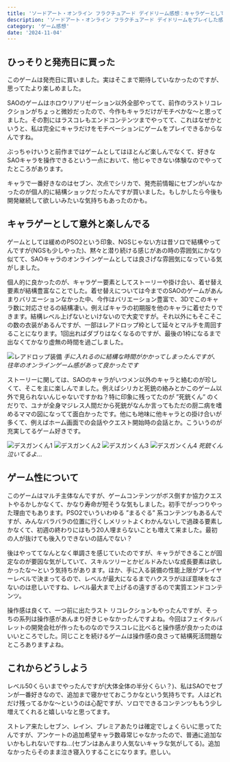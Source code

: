 ```yaml
---
title: 'ソードアート・オンライン フラクチュアード デイドリーム感想：キャラゲーとしては意外と面白い'
description: 'ソードアート・オンライン フラクチュアード デイドリームをプレイした感想'
category: 'ゲーム感想'
date: '2024-11-04'
---
```


## ひっそりと発売日に買った
このゲームは発売日に買いました。実はそこまで期待していなかったのですが、思ってたより楽しめました。

SAOのゲームはホロウリアリゼーション以外全部やってて、前作のラストリコレクションがちょっと微妙だったので、今作もキャラだけがモチベかな〜と思ってました。その割にはラスコレもエンドコンテンツまでやってて、これはなぜかというと、私は完全にキャラだけをモチベーションにゲームをプレイできるからなんですね。

ぶっちゃけいうと前作まではゲームとしてはほとんど楽しんでなくて、好きなSAOキャラを操作できるという一点において、他じゃできない体験なのでやってたところがあります。

キャラで一番好きなのはセブン、次点でシリカで、発売前情報にセブンがいなかったのが個人的に結構ショックだったんですが買いました。もしかしたら今後も開発継続して欲しいみたいな気持ちもあったのかも。

## キャラゲーとして意外と楽しんでる

ゲームとしては緩めのPSO2という印象、NGSじゃない方は昔ソロで結構やってんですが(NGSも少しやった)、黙々と潜り続ける感じがあの時の雰囲気にかなり似てて、SAOキャラのオンラインゲームとしては良さげな雰囲気になっている気がしました。

個人的に良かったのが、キャラゲー要素としてストーリーや掛け合い、着せ替え要素が結構豊富なことでした。着せ替えについては今までのSAOのゲームがあんまりバリエーションなかった中、今作はバリエーション豊富で、3Dでこのキャラ数に対応させるの結構凄い。例えばキャラの初期服を他のキャラに着せたりできます。結構レベル上げないといけないので大変ですが。それ以外にもそこそこの数の衣装があるんですが、一部はレアドロップ枠として延々とマルチを周回することになります。1回出ればダブりはなくなるのですが、最後の1枠になるまで出なくてかなり虚無の時間を過ごしました。

![レアドロップ装備](https://r2.nanahayui.com/241104-01.jpg "レアドロップ装備")
*手に入れるのに結構な時間がかかってしまったんですが、往年のオンラインゲーム感があって良かったです*

ストーリーに関しては、SAOのキャラがいつメン以外のキャラと絡むのが珍しくて、そこを主に楽しんでました。例えばシリカと死銃の絡みとかこのゲーム以外で見られないんじゃないですかね？特に印象に残ってたのが ”死銃くん” のくだりで、ユナが全身マジレス人間だから死銃がなんか言ってもただの厨二病を嗜めるママの図になってて面白かったです。他にも地味に他キャラとの掛け合いが多くて、例えばホーム画面での会話やクエスト開始時の会話とか。こういうのが充実してるゲーム好きです。

![デスガンくん1](https://r2.nanahayui.com/241104-02.jpg "デスガンくん1")
![デスガンくん2](https://r2.nanahayui.com/241104-03.jpg "デスガンくん2")
![デスガンくん3](https://r2.nanahayui.com/241104-04.jpg "デスガンくん3")
![デスガンくん4](https://r2.nanahayui.com/241104-05.jpg "デスガンくん4")
*死銃くん泣いてるよ...*

## ゲーム性について

このゲームはマルチ主体なんですが、ゲームコンテンツがボス倒すか協力クエストやるかしかなくて、かなり寿命が短そうな気もしました。初手でがっつりやった理由でもあります。PSO2でいういわゆる ”まるぐる” 系コンテンツもあるんですが、みんなバラバラの位置に行くしメリットよくわかんないしで過疎る要素しかなくて、初週の終わりにはもう20人埋まらないことも増えて来ました。最初の人が抜けても後入りできないの詰んでない？

後はやっててなんとなく単調さを感じていたのですが、キャラができることが固定なのが要因な気がしていて、スキルツリーとかビルドみたいな成長要素は欲しかったな〜という気持ちがあります。ほか、手に入る装備の性能上限がプレイヤーレベルで決まってるので、レベルが最大になるまでハクスラがほぼ意味をなさないのは悲しいですね、レベル最大まで上げるの遠すぎるので実質エンドコンテンツ。

操作感は良くて、一つ前に出たラスト リコレクションもやったんですが、そっちの系列は操作感があんまり好きじゃなかったんですよね。今回はフェイタルバレットの開発会社が作ったものなのでラスコレに比べると操作感が良かったのはいいところでした。同じことを続けるゲームは操作感の良さって結構死活問題なところありますよね。

## これからどうしよう

レベル50くらいまでやったんですが(大体全体の半分くらい？)、私はSAOでセブンが一番好きなので、追加まで寝かせておこうかなという気持ちです。人はどれだけ残ってるかな〜というのは心配ですが、ソロでできるコンテンツももう少し増えてくれると嬉しいなと思ってます。

ストレア来たしセブン、レイン、プレミアあたりは確定でしょくらいに思ってたんですが、アンケートの追加希望キャラ数尋常じゃなかったので、普通に追加ないかもしれないですね…(セブンはあんまり人気ないキャラな気がしてる)。追加なかったらそのまま泣き寝入りすることになります。悲しい。
